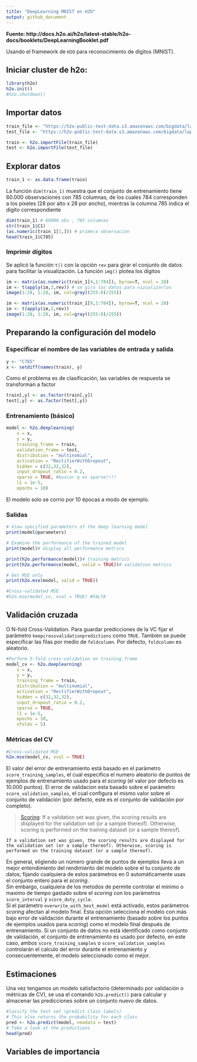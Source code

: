 ```yaml
---
title: "DeepLearning MNIST en H2O"
output: github_document
---
```


__Fuente: http://docs.h2o.ai/h2o/latest-stable/h2o-docs/booklets/DeepLearningBooklet.pdf__  

Usando el framework de `H2O` para reconocimiento de dígitos (MNIST). 

## Iniciar cluster de h2o:  

```r
library(h2o)
h2o.init()
#h2o.shutdown()
```

## Importar datos

```r
train_file <- "https://h2o-public-test-data.s3.amazonaws.com/bigdata/laptop/mnist/train.csv.gz"
test_file <- "https://h2o-public-test-data.s3.amazonaws.com/bigdata/laptop/mnist/test.csv.gz"

train <- h2o.importFile(train_file)
test <- h2o.importFile(test_file)
```


## Explorar datos

```r
train_1 <- as.data.frame(train)
```

La función `dim(train_1)` muestra que el conjunto de entrenamiento tiene 60.000 observaciones con 785 columnas, de los cuales 784 corresponden a los pixeles (28 por alto x 28 por ancho), mientras la columna 785 indica el dígito correspondiente

```r
dim(train_1) # 60000 obs , 785 columnas 
str(train_1$C1)
(as.numeric(train_1[1,])) # primera observacion
head(train_1$C785)
```

### Imprimir dígitos  

Se aplicó la función `t()` con la opción `rev` para girar el conjunto de datos para facilitar la visualización. La función `img()` plotea los dígitos

```r
im <- matrix(as.numeric(train_1[4,1:784]), byrow=T, ncol = 28)
im <- t(apply(im,2,rev)) # se gira los datos para vizualizarlos 
image(1:28, 1:28, im, col=gray((255:0)/255))

im <- matrix(as.numeric(train_1[9,1:784]), byrow=T, ncol = 28)
im <- t(apply(im,2,rev))
image(1:28, 1:28, im, col=gray((255:0)/255))
```

## Preparando la configuración del modelo  

### Especificar el nombre de las variables de entrada y salida

```r
y <- "C785"
x <- setdiff(names(train), y)
```

Como el problema es de clasificación, las variables de respuesta se transforman a factor

```r
train[,y] <- as.factor(train[,y])
test[,y] <- as.factor(test[,y])
```

### Entrenamiento (básico)

```r
model <- h2o.deeplearning(
    x = x,
    y = y,
    training_frame = train,
    validation_frame = test,
    distribution = "multinomial",
    activation = "RectifierWithDropout",
    hidden = c(32,32,32),
    input_dropout_ratio = 0.2,
    sparse = TRUE, #buscar q es sparse!!!!
    l1 = 1e-5,
    epochs = 10)
```



El modelo solo se corrio por 10 épocas a modo de ejemplo.

### Salidas

```r
# View specified parameters of the deep learning model
print(model@parameters)

# Examine the performance of the trained model
print(model)# display all performance metrics

print(h2o.performance(model))# training metrics
print(h2o.performance(model, valid = TRUE))# validation metrics 

# Get MSE only
print(h2o.mse(model, valid = TRUE))

#Cross-validated MSE
#h2o.mse(model_cv, xval = TRUE) #FALTA
```

## Validación cruzada

O N-fold Cross-Validation. Para guardar predicciones de la VC fijar el parámetro `keepcrossvalidationpredictions` como `TRUE`. También se puede especificar las filas por medio de `foldcolumn`. Por defecto, `foldcolumn` es aleatorio. 

```r
#Perform 5-fold cross-validation on training_frame
model_cv <- h2o.deeplearning(
    x = x,
    y = y,
    training_frame = train,
    distribution = "multinomial",
    activation = "RectifierWithDropout",
    hidden = c(32,32,32),
    input_dropout_ratio = 0.2,
    sparse = TRUE,
    l1 = 1e-5,
    epochs = 10,
    nfolds = 5)
```

### Métricas del CV

```r
#Cross-validated MSE
h2o.mse(model_cv, xval = TRUE)
```

El valor del error de entrenamiento está basado en el parámetro `score_training_samples`, el cual especifica el numero aleatorio de puntos de ejemplos de entrenamiento usado para el *scoring* (el valor por defecto es 10.000 puntos). El error de validacion esta basado sobre el parámetro `score_validation_samples`, el cual configura el mismo valor sobre el conjunto de validación (por defecto, este es el conjunto de validación por completo).  

> [Scoring](https://s3.amazonaws.com/h2o-release/h2o/rel-markov/1/docs-website/datascience/deeplearning.html): If a validation set was given, the scoring results are displayed for the validation set (or a sample thereof). Otherwise, scoring is performed on the training dataset (or a sample thereof).

    If a validation set was given, the scoring results are displayed for the validation set (or a sample thereof). Otherwise, scoring is performed on the training dataset (or a sample thereof).
En general, eligiendo un número grande de puntos de ejemplos lleva a un mejor entendimiento del rendimiento del modelo sobre el tu conjunto de datos; fijando cualquiera de estos parámetros en 0 automáticamente usas el conjunto entero para el *scoring*.  
Sin embargo, cualquiera de los metodos de permite controlar el minimo o maximo de tiempo gastado sobre el *scoring* con los parámetros `score_interval` y `score_duty_cycle`.  
Si el parámetro `overwrite_with_best_model` está activado, estos parámetros *scoring* afectan al modelo final. Esta opción selecciona el modelo con más bajo error de validación durante el entrenamiento (basado  sobre los puntos de ejemplos usados para *scoring*) como el modelo final después de entrenamiento.  Si un conjunto de datos no está identificado como conjunto de validación, el conjunto de entrenamiento es usado por defecto, en este caso, ambos `score_training_samples` o `score_validation_samples` controlarán el calculo del error durante el entrenamiento y consecuentemente, el modelo seleccionado como el mejor.

## Estimaciones 

Una vez tengamos un modelo satisfactorio (determinado por validación o métricas de CV), se usa el comando `h2o.predict()` para calcular y almacenar las predicciones sobre un conjunto nuevo de datos. 

```r
#lassify the test set (predict class labels)
# This also returns the probability for each class
pred <- h2o.predict(model, newdata = test)
# Take a look at the predictions
head(pred)
```


## Variables de importancia



